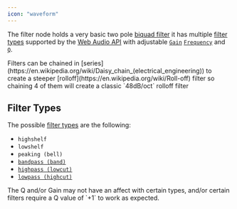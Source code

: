 ```yaml
---
icon: "waveform"
---
```


The filter node holds a very basic two pole [biquad filter](https://en.wikipedia.org/wiki/Filter_(signal_processing)) it has multiple [filter types](https://developer.mozilla.org/en-US/docs/Web/API/BiquadFilterNode/type) supported by the [Web Audio API](https://developer.mozilla.org/en-US/docs/Web/API/Web_Audio_API) with adjustable [`Gain`](https://en.wikipedia.org/wiki/Gain_(electronics)) [`Frequency`](https://en.wikipedia.org/wiki/Frequency) and [`Q`](https://en.wikipedia.org/wiki/Q_factor).

<Tip>
Filters can be chained in [series](https://en.wikipedia.org/wiki/Daisy_chain_(electrical_engineering)) to create a steeper [rolloff](https://en.wikipedia.org/wiki/Roll-off) filter so chaining 4 of them will create a classic `48dB/oct` rolloff filter
</Tip>

## Filter Types

The possible [filter types](https://developer.mozilla.org/en-US/docs/Web/API/BiquadFilterNode/type) are the following: 

- `highshelf`
- `lowshelf`
- `peaking (bell)` 
- [`bandpass (band)`](https://en.wikipedia.org/wiki/Band-pass_filter)
- [`highpass (lowcut)`](https://en.wikipedia.org/wiki/High-pass_filter)
- [`lowpass (highcut)` ](https://en.wikipedia.org/wiki/Low-pass_filter)

<Warning>
The Q and/or Gain may not have an affect with certain types, and/or certain filters require a Q value of `+1` to work as expected.
</Warning>